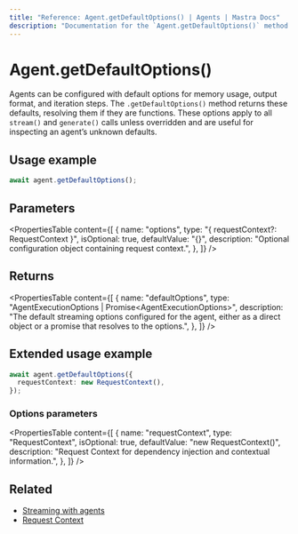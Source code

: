 ```yaml
---
title: "Reference: Agent.getDefaultOptions() | Agents | Mastra Docs"
description: "Documentation for the `Agent.getDefaultOptions()` method in Mastra agents, which retrieves the default options used for stream and generate calls."
---
```


# Agent.getDefaultOptions()

Agents can be configured with default options for memory usage, output format, and iteration steps. The `.getDefaultOptions()` method returns these defaults, resolving them if they are functions. These options apply to all `stream()` and `generate()` calls unless overridden and are useful for inspecting an agent’s unknown defaults.

## Usage example

```typescript copy
await agent.getDefaultOptions();
```

## Parameters

<PropertiesTable
  content={[
    {
      name: "options",
      type: "{ requestContext?: RequestContext }",
      isOptional: true,
      defaultValue: "{}",
      description: "Optional configuration object containing request context.",
    },
  ]}
/>

## Returns

<PropertiesTable
  content={[
    {
      name: "defaultOptions",
      type: "AgentExecutionOptions<Output> | Promise<AgentExecutionOptions<Output>>",
      description:
        "The default streaming options configured for the agent, either as a direct object or a promise that resolves to the options.",
    },
  ]}
/>

## Extended usage example

```typescript copy
await agent.getDefaultOptions({
  requestContext: new RequestContext(),
});
```

### Options parameters

<PropertiesTable
  content={[
    {
      name: "requestContext",
      type: "RequestContext",
      isOptional: true,
      defaultValue: "new RequestContext()",
      description:
        "Request Context for dependency injection and contextual information.",
    },
  ]}
/>

## Related

- [Streaming with agents](/docs/streaming/overview#streaming-with-agents)
- [Request Context](/docs/server-db/request-context)
